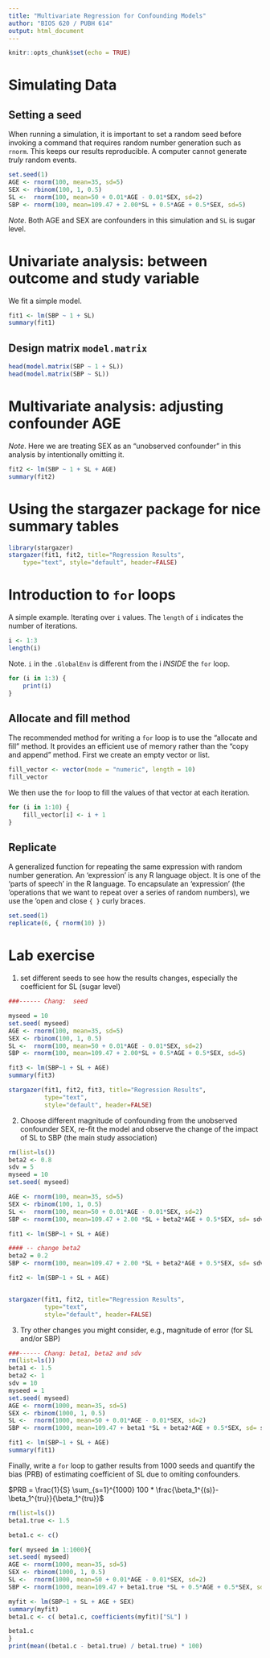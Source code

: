 ```yaml
---
title: "Multivariate Regression for Confounding Models"
author: "BIOS 620 / PUBH 614"
output: html_document
---
```


```r
knitr::opts_chunk$set(echo = TRUE)
```

# Simulating Data

## Setting a seed

When running a simulation, it is important to set a random seed before
invoking a command that requires random number generation such as
`rnorm`. This keeps our results reproducible. A computer cannot generate
_truly_ random events.

```r
set.seed(1)
AGE <- rnorm(100, mean=35, sd=5)
SEX <- rbinom(100, 1, 0.5)
SL <-  rnorm(100, mean=50 + 0.01*AGE - 0.01*SEX, sd=2)
SBP <- rnorm(100, mean=109.47 + 2.00*SL + 0.5*AGE + 0.5*SEX, sd=5)
```

*Note*. Both AGE and SEX are confounders in this simulation and `SL` is
sugar level.

# Univariate analysis: between outcome and study variable

We fit a simple model. 

```r
fit1 <- lm(SBP ~ 1 + SL)
summary(fit1)
```

## Design matrix `model.matrix`

```r
head(model.matrix(SBP ~ 1 + SL))
head(model.matrix(SBP ~ SL))
```

# Multivariate analysis: adjusting confounder AGE 

*Note*. Here we are treating SEX as an "unobserved confounder" in this analysis by
intentionally omitting it.

```r
fit2 <- lm(SBP ~ 1 + SL + AGE)
summary(fit2)
```

# Using the stargazer package for nice summary tables 

```r
library(stargazer)
stargazer(fit1, fit2, title="Regression Results",
    type="text", style="default", header=FALSE)
```

# Introduction to `for` loops

A simple example. Iterating over `i` values. The `length` of `i` indicates
the number of iterations. 

```r
i <- 1:3
length(i)
```

Note. `i` in the `.GlobalEnv` is different from the i *INSIDE* the `for` loop.

```r
for (i in 1:3) {
    print(i)
}
```

## Allocate and fill method

The recommended method for writing a `for` loop is to use the "allocate and
fill" method. It provides an efficient use of memory rather than the
"copy and append" method. First we create an empty vector or list.

```r
fill_vector <- vector(mode = "numeric", length = 10)
fill_vector
```

We then use the `for` loop to fill the values of that vector at each
iteration.

```r
for (i in 1:10) {
    fill_vector[i] <- i + 1
}
```

## Replicate

A generalized function for repeating the same expression with random
number generation. An 'expression' is any R language object. It is one of the
'parts of speech' in the R language. To encapsulate an 'expression' (the
'operations that we want to repeat over a series of random numbers), we use the
'open and close `{ }` curly braces.

```r
set.seed(1)
replicate(6, { rnorm(10) })
```

# Lab exercise

1. set different seeds to see how the results changes, especially
    the coefficient for SL (sugar level)
    
```r
###------ Chang:  seed

myseed = 10
set.seed( myseed)
AGE <- rnorm(100, mean=35, sd=5)
SEX <- rbinom(100, 1, 0.5)
SL <-  rnorm(100, mean=50 + 0.01*AGE - 0.01*SEX, sd=2)
SBP <- rnorm(100, mean=109.47 + 2.00*SL + 0.5*AGE + 0.5*SEX, sd=5)

fit3 <- lm(SBP~1 + SL + AGE)
summary(fit3)

stargazer(fit1, fit2, fit3, title="Regression Results",
          type="text",
          style="default", header=FALSE)
```

2. Choose different magnitude of confounding from the unobserved 
   confounder SEX, re-fit the model and observe the change of the
   impact of SL to SBP (the main study association)
   
```r
rm(list=ls())
beta2 <- 0.8
sdv = 5
myseed = 10
set.seed( myseed)

AGE <- rnorm(100, mean=35, sd=5)
SEX <- rbinom(100, 1, 0.5)
SL <-  rnorm(100, mean=50 + 0.01*AGE - 0.01*SEX, sd=2)
SBP <- rnorm(100, mean=109.47 + 2.00 *SL + beta2*AGE + 0.5*SEX, sd= sdv)

fit1 <- lm(SBP~1 + SL + AGE)

#### -- change beta2
beta2 = 0.2
SBP <- rnorm(100, mean=109.47 + 2.00 *SL + beta2*AGE + 0.5*SEX, sd= sdv)

fit2 <- lm(SBP~1 + SL + AGE)


stargazer(fit1, fit2, title="Regression Results",
          type="text",
          style="default", header=FALSE)
```

3. Try other changes you might consider, e.g., magnitude of error (for
   SL and/or SBP)
   
```r
###------ Chang: beta1, beta2 and sdv
rm(list=ls())
beta1 <- 1.5
beta2 <- 1
sdv = 10
myseed = 1
set.seed( myseed)
AGE <- rnorm(1000, mean=35, sd=5)
SEX <- rbinom(1000, 1, 0.5)
SL <-  rnorm(1000, mean=50 + 0.01*AGE - 0.01*SEX, sd=2)
SBP <- rnorm(1000, mean=109.47 + beta1 *SL + beta2*AGE + 0.5*SEX, sd= sdv)

fit1 <- lm(SBP~1 + SL + AGE)
summary(fit1)
```
   
Finally, write a `for` loop to gather results from 1000 seeds and
quantify the bias (PRB) of estimating coefficient of SL due to
omiting confounders.

$PRB = \frac{1}{S} \sum_{s=1}^{1000} 100 * \frac{\beta_1^{(s)}-\beta_1^{tru}}{\beta_1^{tru}}$

```r
rm(list=ls())
beta1.true <- 1.5

beta1.c <- c()

for( myseed in 1:1000){
set.seed( myseed)
AGE <- rnorm(1000, mean=35, sd=5)
SEX <- rbinom(1000, 1, 0.5)
SL <-  rnorm(1000, mean=50 + 0.01*AGE - 0.01*SEX, sd=2)
SBP <- rnorm(1000, mean=109.47 + beta1.true *SL + 0.5*AGE + 0.5*SEX, sd= 5)

myfit <- lm(SBP~1 + SL + AGE + SEX)
summary(myfit)
beta1.c <- c( beta1.c, coefficients(myfit)["SL"] )

beta1.c
}
print(mean((beta1.c - beta1.true) / beta1.true) * 100) 

```
